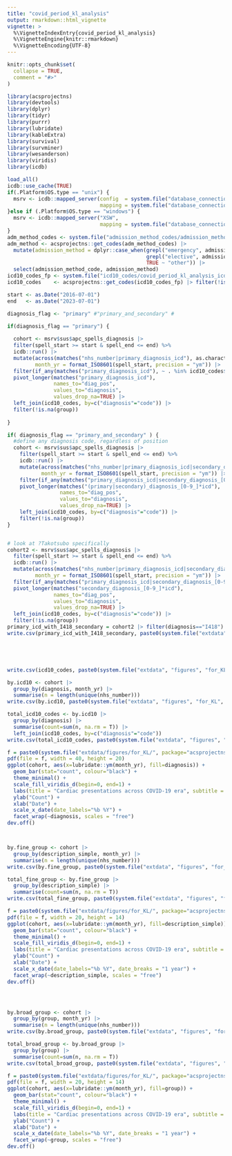 ```yaml
---
title: "covid_period_kl_analysis"
output: rmarkdown::html_vignette
vignette: >
  %\VignetteIndexEntry{covid_period_kl_analysis}
  %\VignetteEngine{knitr::rmarkdown}
  %\VignetteEncoding{UTF-8}
---
```


```r
knitr::opts_chunk$set(
  collapse = TRUE,
  comment = "#>"
)
```

```r
library(acsprojectns)
library(devtools)
library(dplyr)
library(tidyr)
library(purrr)
library(lubridate)
library(kableExtra)
library(survival)
library(survminer)
library(wesanderson)
library(viridis)
library(icdb)

load_all()
icdb::use_cache(TRUE)
if(.Platform$OS.type == "unix") {
  msrv <- icdb::mapped_server(config  = system.file("database_connections", "home", "mysql.yaml", package="acsprojectns"),
                              mapping = system.file("database_connections", "home", "mapping.yaml", package="acsprojectns"))
}else if (.Platform$OS.type == "windows") {
  msrv <- icdb::mapped_server("XSW",
                              mapping = system.file("database_connections", "work", "mapping.yaml", package="acsprojectns"))
}
adm_method_codes <- system.file("admission_method_codes/admission_method_codes.csv", package="acsprojectns")
adm_method <- acsprojectns::get_codes(adm_method_codes) |>
  mutate(admission_method = dplyr::case_when(grepl("emergency", admission_method_description) ~ "emergency",
                                             grepl("elective", admission_method_description) ~ "elective",
                                             TRUE ~ "other")) |>
  select(admission_method_code, admission_method)
icd10_codes_fp <- system.file("icd10_codes/covid_period_kl_analysis_icd10_codes.csv", package="acsprojectns")
icd10_codes    <- acsprojectns::get_codes(icd10_codes_fp) |> filter(!is.na(code))
```

```r
start <- as.Date("2016-07-01") 
end   <- as.Date("2023-07-01") 

diagnosis_flag <- "primary" #"primary_and_secondary" #

if(diagnosis_flag == "primary") {
  
  cohort <- msrv$sus$apc_spells_diagnosis |>
  filter(spell_start >= start & spell_end <= end) %>%
  icdb::run() |>
  mutate(across(matches("nhs_number|primary_diagnosis_icd"), as.character),
         month_yr = format_ISO8601(spell_start, precision = "ym")) |>
  filter(if_any(matches("primary_diagnosis_icd"), ~ . %in% icd10_codes$code)) |>
  pivot_longer(matches("primary_diagnosis_icd"),
               names_to="diag_pos",
               values_to="diagnosis",
               values_drop_na=TRUE) |>
  left_join(icd10_codes, by=c("diagnosis"="code")) |>
  filter(!is.na(group))
  
}

if( diagnosis_flag == "primary_and_secondary" ) {
  #define any diagnosis code, regardless of position
  cohort <- msrv$sus$apc_spells_diagnosis |>
    filter(spell_start >= start & spell_end <= end) %>%
    icdb::run() |>
    mutate(across(matches("nhs_number|primary_diagnosis_icd|secondary_diagnosis_[0-9]+_icd"), as.character),
           month_yr = format_ISO8601(spell_start, precision = "ym")) |>
    filter(if_any(matches("primary_diagnosis_icd|secondary_diagnosis_[0-9]+_icd"), ~ . %in% icd10_codes$code)) |>
    pivot_longer(matches("(primary|secondary)_diagnosis_[0-9_]*icd"),
                 names_to="diag_pos",
                 values_to="diagnosis",
                 values_drop_na=TRUE) |>
    left_join(icd10_codes, by=c("diagnosis"="code")) |>
    filter(!is.na(group))
}


# look at ?Takotsubo specifically
cohort2 <- msrv$sus$apc_spells_diagnosis |>
  filter(spell_start >= start & spell_end <= end) %>%
  icdb::run() |>
  mutate(across(matches("nhs_number|primary_diagnosis_icd|secondary_diagnosis_[0-9]+_icd"), as.character),
         month_yr = format_ISO8601(spell_start, precision = "ym")) |>
  filter(if_any(matches("primary_diagnosis_icd|secondary_diagnosis_[0-9]+_icd"), ~ . %in% icd10_codes$code)) |>
  pivot_longer(matches("secondary_diagnosis_[0-9_]*icd"),
               names_to="diag_pos",
               values_to="diagnosis",
               values_drop_na=TRUE) |>
  left_join(icd10_codes, by=c("diagnosis"="code")) |>
  filter(!is.na(group))
primary_icd_with_I418_secondary = cohort2 |> filter(diagnosis=="I418") |> group_by(primary_diagnosis_icd) |> summarise(n=n()) |> arrange(desc(n)) |> left_join(icd10_codes, by=c("primary_diagnosis_icd"="code"))
write.csv(primary_icd_with_I418_secondary, paste0(system.file("extdata", "figures", "for_KL", package="acsprojectns"), "/", "primary_icd_code_counts_when_I418_is_a_secondary_code_jul16_jul23.csv"), row.names=FALSE)





write.csv(icd10_codes, paste0(system.file("extdata", "figures", "for_KL", package="acsprojectns"), "/", "icd_10_codes.csv"), row.names=FALSE)

by.icd10 <- cohort |> 
  group_by(diagnosis, month_yr) |>
  summarise(n = length(unique(nhs_number)))
write.csv(by.icd10, paste0(system.file("extdata", "figures", "for_KL", package="acsprojectns"), "/", paste0("counts_by_icd10_", diagnosis_flag, ".csv")), row.names=FALSE)

total_icd10_codes <- by.icd10 |> 
  group_by(diagnosis) |> 
  summarise(count=sum(n, na.rm = T)) |> 
  left_join(icd10_codes, by=c("diagnosis"="code"))
write.csv(total_icd10_codes, paste0(system.file("extdata", "figures", "for_KL", package="acsprojectns"), "/", paste0(diagnosis_flag, "_counts_total_icd10_jul16_jul23", ".csv")), row.names=FALSE)

f = paste0(system.file("extdata/figures/for_KL/", package="acsprojectns"), "/", diagnosis_flag, "_counts_by_icd",  ".pdf")
pdf(file = f, width = 40, height = 20)
ggplot(cohort, aes(x=lubridate::ym(month_yr), fill=diagnosis)) +
  geom_bar(stat="count", colour="black") +
  theme_minimal() +
  scale_fill_viridis_d(begin=0, end=1) +
  labs(title = "Cardiac presentations across COVID-19 era", subtitle = "July 2016 - July 2023", fill = "" ) +
  ylab("Count") +
  xlab("Date") +
  scale_x_date(date_labels="%b %Y") + 
  facet_wrap(~diagnosis, scales = "free")
dev.off()



by.fine_group <- cohort |> 
  group_by(description_simple, month_yr) |>
  summarise(n = length(unique(nhs_number)))
write.csv(by.fine_group, paste0(system.file("extdata", "figures", "for_KL", package="acsprojectns"), "/", paste0(diagnosis_flag,"_counts_by_fine_group",  ".csv")), row.names=FALSE)

total_fine_group <- by.fine_group |> 
  group_by(description_simple) |> 
  summarise(count=sum(n, na.rm = T))
write.csv(total_fine_group, paste0(system.file("extdata", "figures", "for_KL", package="acsprojectns"), "/", paste0(diagnosis_flag,"_counts_total_fine_group_jul16_jul23",  ".csv")),row.names=FALSE)

f = paste0(system.file("extdata/figures/for_KL/", package="acsprojectns"), "/", diagnosis_flag, "_counts_by_fine_group", ".pdf")
pdf(file = f, width = 20, height = 14)
ggplot(cohort, aes(x=lubridate::ym(month_yr), fill=description_simple)) +
  geom_bar(stat="count", colour="black") +
  theme_minimal() +
  scale_fill_viridis_d(begin=0, end=1) +
  labs(title = "Cardiac presentations across COVID-19 era", subtitle = "July 2016 - July 2023", fill = "" ) +
  ylab("Count") +
  xlab("Date") +
  scale_x_date(date_labels="%b %Y", date_breaks = "1 year") + 
  facet_wrap(~description_simple, scales = "free")
dev.off()




by.broad_group <- cohort |> 
  group_by(group, month_yr) |>
  summarise(n = length(unique(nhs_number)))
write.csv(by.broad_group, paste0(system.file("extdata", "figures", "for_KL", package="acsprojectns"), "/", paste0( diagnosis_flag,"_counts_by_broad_group", ".csv")), row.names=FALSE)

total_broad_group <- by.broad_group |> 
  group_by(group) |> 
  summarise(count=sum(n, na.rm = T))
write.csv(total_broad_group, paste0(system.file("extdata", "figures", "for_KL", package="acsprojectns"), "/", paste0(diagnosis_flag, "_counts_total_broad_group_jul16_jul23", ".csv")),row.names=FALSE)

f = paste0(system.file("extdata/figures/for_KL/", package="acsprojectns"), "/", diagnosis_flag, "_counts_by_broad_group", ".pdf")
pdf(file = f, width = 20, height = 14)
ggplot(cohort, aes(x=lubridate::ym(month_yr), fill=group)) +
  geom_bar(stat="count", colour="black") +
  theme_minimal() +
  scale_fill_viridis_d(begin=0, end=1) +
  labs(title = "Cardiac presentations across COVID-19 era", subtitle = "July 2016 - July 2023", fill = "" ) +
  ylab("Count") +
  xlab("Date") +
  scale_x_date(date_labels="%b %Y", date_breaks = "1 year") + 
  facet_wrap(~group, scales = "free")
dev.off()



```
